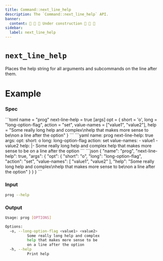 ```yaml
---
title: Command::next_line_help
description: The `Command::next_line_help` API.
banner:
  content: 🚧 🚧 🚧 Under construction 🚧 🚧 🚧
sidebar:
  label: next_line_help
---
```



# `next_line_help` <LinkButton href="https://docs.rs/clap/latest/clap/struct.Command.html#method.next_line_help" icon="open-book" variant="minimal"></LinkButton>

<Badge text="since 0.1.0" size="small" />

Places the help string for all arguments and subcommands on the line after them.

# Example

### Spec

<Tabs syncKey="format">
  <TabItem label="TOML">
```toml
name = "prog"
next-line-help = true
[args]
opt = { short = 'o', long = "long-option-flag", action = "set", value-names = ["value1", "value2"], help = "Some really long help and complex\nhelp that makes more sense to be\non a line after the option" }
```
  </TabItem>
  <TabItem label="YAML">
```yaml
name: prog
next-line-help: true
args:
  opt:
    short: o
    long: long-option-flag
    action: set
    value-names:
    - value1
    - value2
    help: |-
      Some really long help and complex
      help that makes more sense to be
      on a line after the option
```
  </TabItem>
  <TabItem label="JSON">
```json
{
  "name": "prog",
  "next-line-help": true,
  "args": {
    "opt": {
      "short": "o",
      "long": "long-option-flag",
      "action": "set",
      "value-names": [
        "value1",
        "value2"
      ],
      "help": "Some really long help and complex\nhelp that makes more sense to be\non a line after the option"
    }
  }
}
```
  </TabItem>
</Tabs>

### Input

```bash
prog --help
```

### Output

```bash
Usage: prog [OPTIONS]

Options:
  -o, --long-option-flag <value1> <value2>
          Some really long help and complex
          help that makes more sense to be
          on a line after the option
  -h, --help
          Print help
```
